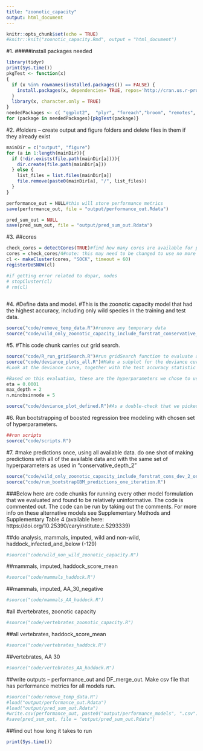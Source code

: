```yaml
---
title: "zoonotic_capacity"
output: html_document
---
```


```r
knitr::opts_chunk$set(echo = TRUE)
#knitr::knit("zoonotic_capacity.Rmd", output = "html_document")
```

#1. 
#####install packages needed  
```r

library(tidyr)
print(Sys.time())
pkgTest <- function(x)
{
  if (x %in% rownames(installed.packages()) == FALSE) {
    install.packages(x, dependencies= TRUE, repos='http://cran.us.r-project.org')    
  }
  library(x, character.only = TRUE)
}
neededPackages <- c( "ggplot2",  "plyr", "foreach","broom", "remotes", "stringr",  "data.table",  "Hmisc", "caret", "ggforce",  "gbm", "caret", "Matrix", "pdp", "caTools", "ROCR", "dplyr", "dismo", "doSNOW",  "tidyverse",  "patchwork", "gtable", "magrittr",  "fulltext",  "operator.tools", "stringi", "tidyr", "knitr", "parallel")
for (package in neededPackages){pkgTest(package)}

```

#2. 
#folders -- create output and figure folders and delete files in them if they already exist
```r
mainDir = c("output", "figure")
for (a in 1:length(mainDir)){
  if (!dir.exists(file.path(mainDir[a]))){
    dir.create(file.path(mainDir[a]))
  } else { 
    list_files = list.files(mainDir[a])
    file.remove(paste0(mainDir[a], "/", list_files))
  }  
}

performance_out = NULL#this will store performance metrics
save(performance_out, file = "output/performance_out.Rdata")

pred_sum_out = NULL
save(pred_sum_out, file = "output/pred_sum_out.Rdata")

```

#3.
##cores
```r
check_cores = detectCores(TRUE)#find how many cores are available for parallel processing
cores = check_cores/4#note: this may need to be changed to use no more than half the number of cores available
cl <- makeCluster(cores, "SOCK", timeout = 60)  
registerDoSNOW(cl)

#if getting error related to dopar, nodes
# stopCluster(cl)
# rm(cl)
  
```

#4. 
#Define data and model. #This is the zoonotic capacity model that had the highest accuracy, including only wild species in the training and test data. 
```r
source("code/remove_temp_data.R")#remove any temporary data 
source("code/wild_only_zoonotic_capacity_include_forstrat_conservative_deviance_2.R")#this script defines the model and removes fields with near-zero variation 

```

#5.
#This code chunk carries out grid search. 
```r

source("code/R_run_gridSearch.R")#run gridSearch function to evaluate alternative hyperparameter combinations and how they perform 
source("code/deviance_plots_all.R")#Make a subplot for the deviance curve for each hyperparameter combination
#Look at the deviance curve, together with the test accuracy statistic (AUC), for each hyperparameter combination. Pick the best parameters, which have highest test AUC while also having a relatively flat test deviance curve and having optimal trees fewer than the maximum trees. 

#Based on this evaluation, these are the hyperparameters we chose to use in modeling: 
eta = 0.0001
max_depth = 2
n.minobsinnode = 5

source("code/deviance_plot_defined.R")#As a double-check that we picked the hyperparameter combo we intended to, plot deviance curve for just these hyperparameters. 
```

#6. Run bootstrapping of boosted regression tree modeling with chosen set of hyperparameters. 
```r
##run scripts
source("code/scripts.R")
```

#7.
#make predictions once, using all available data. do one shot of making predictions with all of the available data and with the same set of hyperparameters as used in "conservative_depth_2"
```r
source("code/wild_only_zoonotic_capacity_include_forstrat_cons_dev_2_one_iteration.R")#define model
source("code/run_bootstrapGBM_predictions_one_iteration.R")
```


##################################################################################################################################
###Below here are code chunks for running every other model formulation that we evaluated and found to be relatively uninformative. The code is commented out. The code can be run by taking out the comments. For more info on these alternative models see Supplementary Methods and Supplementary Table 4 (available here: https://doi.org/10.25390/caryinstitute.c.5293339)

##do analysis, mammals, imputed, wild and non-wild, haddock_infected_and_below (-129)
```r
#source("code/wild_non_wild_zoonotic_capacity.R")

```

##mammals, imputed, haddock_score_mean
```r
#source("code/mammals_haddock.R")

```

##mammals, imputed, AA_30_negative
```r
#source("code/mammals_AA_haddock.R")

```

#all #vertebrates, zoonotic capacity
```r
#source("code/vertebrates_zoonotic_capacity.R")

```

##all vertebrates, haddock_score_mean
```r
#source("code/vertebrates_haddock.R")
```

##vertebrates, AA 30
```r
#source("code/vertebrates_AA_haddock.R")
```

##write outputs -- performance_out and DF_merge_out. Make csv file that has performance metrics for all models run.  
```r
#source("code/remove_temp_data.R")
#load("output/performance_out.Rdata")
#load("output/pred_sum_out.Rdata")
#write.csv(performance_out, paste0("output/performance_models", ".csv"))
#save(pred_sum_out, file = "output/pred_sum_out.Rdata")
```

##find out how long it takes to run
```r
print(Sys.time())
```

